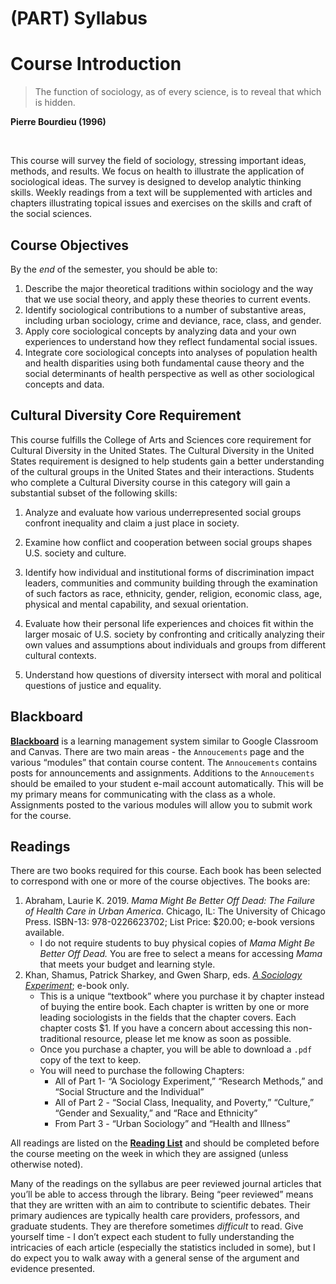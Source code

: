 # (PART) Syllabus {-}

# Course Introduction

> The function of sociology, as of every science, is to reveal that which is hidden.

**Pierre Bourdieu (1996)**

</br>

This course will survey the field of sociology, stressing important ideas, methods, and results. We focus on health to illustrate the application of sociological ideas. The survey is designed to develop analytic thinking skills. Weekly readings from a text will be supplemented with articles and chapters illustrating topical issues and exercises on the skills and craft of the social sciences.

## Course Objectives

By the *end* of the semester, you should be able to:

  1. Describe the major theoretical traditions within sociology and the way that we use social theory, and apply these theories to current events.
  2. Identify sociological contributions to a number of substantive areas, including urban sociology, crime and deviance, race, class, and gender.
  3. Apply core sociological concepts by analyzing data and your own experiences to understand how they reflect fundamental social issues.
  4. Integrate core sociological concepts into analyses of population health and health disparities using both fundamental cause theory and the social determinants of health perspective as well as other sociological concepts and data.

## Cultural Diversity Core Requirement

This course fulfills the College of Arts and Sciences core requirement for Cultural Diversity in the United States. The Cultural Diversity in the United States requirement is designed to help students gain a better understanding of the cultural groups in the United States and their interactions. Students who complete a Cultural Diversity course in this category will gain a substantial subset of the following skills:

1.  Analyze and evaluate how various underrepresented social groups confront inequality and claim a just place in society.

2.  Examine how conflict and cooperation between social groups shapes U.S. society and culture.

3.  Identify how individual and institutional forms of discrimination impact leaders, communities and community building through the examination of such factors as race, ethnicity, gender, religion, economic class, age, physical and mental capability, and sexual orientation.

4.  Evaluate how their personal life experiences and choices fit within the larger mosaic of U.S. society by confronting and critically analyzing their own values and assumptions about individuals and groups from different cultural contexts.

5.  Understand how questions of diversity intersect with moral and political questions of justice and equality.

## Blackboard

**<a href = "https://blackboard.slu.edu" target = "_blank">Blackboard</a>** is a learning management system similar to Google Classroom and Canvas. There are two main areas - the `Annoucements` page and the various "modules" that contain course content. The `Annoucements` contains posts for announcements and assignments. Additions to the `Annoucements` should be emailed to your student e-mail account automatically. This will be my primary means for communicating with the class as a whole. Assignments posted to the various modules will allow you to submit work for the course.

## Readings

There are two books required for this course. Each book has been selected to correspond with one or more of the course objectives. The books are:

1.  Abraham, Laurie K. 2019. *Mama Might Be Better Off Dead: The Failure of Health Care in Urban America*. Chicago, IL: The University of Chicago Press. ISBN-13: 978-0226623702; List Price: $20.00; e-book versions available.
    * I do not require students to buy physical copies of *Mama Might Be Better Off Dead.* You are free to select a means for accessing *Mama* that meets your budget and learning style.

2. Khan, Shamus, Patrick Sharkey, and Gwen Sharp, eds. *<a href = "https://www.sociologyexperiment.com" target = "_blank">A Sociology Experiment*</a>; e-book only.
    * This is a unique "textbook" where you purchase it by chapter instead of buying the entire book. Each chapter is written by one or more leading sociologists in the fields that the chapter covers. Each chapter costs $1. If you have a concern about accessing this non-traditional resource, please let me know as soon as possible.
    * Once you purchase a chapter, you will be able to download a `.pdf` copy of the text to keep.
    * You will need to purchase the following Chapters:
      * All of Part 1- "A Sociology Experiment," "Research Methods," and "Social Structure and the Individual"
      * All of Part 2 - "Social Class, Inequality, and Poverty," "Culture," "Gender and Sexuality," and "Race and Ethnicity"
      * From Part 3 - "Urban Sociology" and "Health and Illness"

All readings are listed on the [**Reading List**](/syllabus/lecture-schedule.html) and should be completed before the course meeting on the week in which they are assigned (unless otherwise noted). 

Many of the readings on the syllabus are peer reviewed journal articles that you'll be able to access through the library. Being "peer reviewed" means that they are written with an aim to contribute to scientific debates. Their primary audiences are typically health care providers, professors, and graduate students. They are therefore sometimes *difficult* to read. Give yourself time - I don't expect each student to fully understanding the intricacies of each article (especially the statistics included in some), but I do expect you to walk away with a general sense of the argument and evidence presented.
